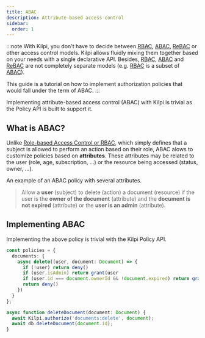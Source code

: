 ```yaml
---
title: ABAC
description: Attribute-based access control
sidebar:
  order: 1
---
```


:::note
With Kilpi, you don't have to decide between [RBAC](/advanced/rbac), [ABAC](/advanced/abac), [ReBAC](/advanced/rebac) or other access control models. Kilpi allows fluidly mixing them together based on your needs with a single declarative API. Besides, [RBAC](/advanced/rbac), [ABAC](/advanced/abac) and [ReBAC](/advanced/rebac) are not completely separate models (e.g. [RBAC](/advanced/rbac) is a subset of [ABAC](/advanced/abac)).

This guide is a tutorial on how to implement authorization policies that would fall under the term of ABAC.
:::

Implementing attribute-based access control (ABAC) with Kilpi is trivial as the Policy API is built to support it.

## What is ABAC?

Unlike [Role-based Access Control or RBAC](/advanced/rbac), which simply defines that a subject is allowed to perform an action based on their role, ABAC alows to customize policies based on **attributes**. These attributes may be related to the user (role, age, subscription, ...) or the resource being accessed (status, owner, ...).

An example of an ABAC policy with several attributes.

> Allow a **user** (subject) to delete (action) a document (resource) if the user is the **owner of the document** (attribute) and the **document is not expired** (attribute) or the **user is an admin** (attribute).

## Implementing ABAC

Implementing the above policy is trivial with the Kilpi Policy API.

```ts
const policies = {
  documents: {
    async delete((user, document: Document) => {
      if (!user) return deny()
      if (user.isAdmin) return grant(user
      if (user.id === document.ownerId && !document.expired) return grant(user)
      return deny()
    })
  }
};

async function deleteDocument(document: Document) {
  await Kilpi.authorize('documents:delete', document);
  await db.deleteDocument(document.id);
}
```